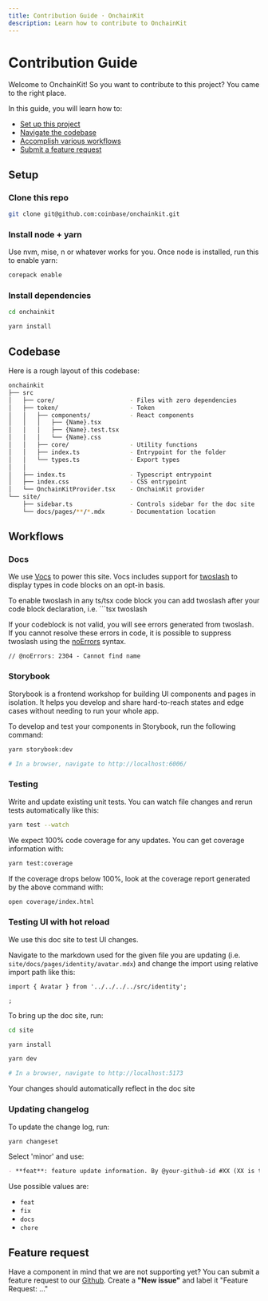```yaml
---
title: Contribution Guide · OnchainKit
description: Learn how to contribute to OnchainKit
---
```


# Contribution Guide

Welcome to OnchainKit! So you want to contribute to this project? You came to the right place.

In this guide, you will learn how to:

- [Set up this project](#setup)
- [Navigate the codebase](#codebase)
- [Accomplish various workflows](#workflows)
- [Submit a feature request](#feature-request)

## Setup

### Clone this repo

```bash
git clone git@github.com:coinbase/onchainkit.git
```

### Install node + yarn

Use nvm, mise, n or whatever works for you. Once node is installed, run this to enable yarn:

```bash
corepack enable
```

### Install dependencies

```bash
cd onchainkit

yarn install
```

## Codebase

Here is a rough layout of this codebase:

```bash
onchainkit
├── src
│   ├── core/                     - Files with zero dependencies
│   ├── token/                    - Token
│   │   ├── components/           - React components
│   │   │   ├── {Name}.tsx
│   │   │   ├── {Name}.test.tsx
│   │   │   └── {Name}.css
│   │   ├── core/                 - Utility functions
│   │   ├── index.ts              - Entrypoint for the folder
│   │   └── types.ts              - Export types
│   │  
│   ├── index.ts                  - Typescript entrypoint
│   ├── index.css                 - CSS entrypoint
│   └── OnchainKitProvider.tsx    - OnchainKit provider
└── site/
    ├── sidebar.ts                - Controls sidebar for the doc site
    └── docs/pages/**/*.mdx       - Documentation location
```

## Workflows

### Docs

We use [Vocs](https://vocs.dev) to power this site.   Vocs includes support for [twoslash](https://vocs.dev/docs/guides/twoslash) to display types in code blocks on an opt-in basis.  

To enable twoslash in any ts/tsx code block you can add twoslash after your code block declaration, i.e. &grave;&grave;&grave;tsx twoslash

If your codeblock is not valid, you will see errors generated from twoslash.  If you cannot resolve these errors in code, it is possible to suppress twoslash using the [noErrors](https://vocs.dev/docs/guides/twoslash#noerrors) syntax. 

```
// @noErrors: 2304 - Cannot find name
```

### Storybook

Storybook is a frontend workshop for building UI components and pages in isolation. It helps you develop and share hard-to-reach states and edge cases without needing to run your whole app.

To develop and test your components in Storybook, run the following command:

```bash
yarn storybook:dev

# In a browser, navigate to http://localhost:6006/
```

### Testing

Write and update existing unit tests. You can watch file changes and rerun tests automatically like this:

```bash
yarn test --watch
```

We expect 100% code coverage for any updates. You can get coverage information with:

```bash
yarn test:coverage
```

If the coverage drops below 100%, look at the coverage report generated by the above command with:

```bash
open coverage/index.html
```

### Testing UI with hot reload

We use this doc site to test UI changes.

Navigate to the markdown used for the given file you are updating (i.e. `site/docs/pages/identity/avatar.mdx`)
and change the import using relative import path like this:

```mdx
import { Avatar } from '../../../../src/identity';

;
```

To bring up the doc site, run:

```bash
cd site

yarn install

yarn dev

# In a browser, navigate to http://localhost:5173
```

Your changes should automatically reflect in the doc site

### Updating changelog

To update the change log, run:

```bash
yarn changeset
```

Select 'minor' and use:

```markdown
- **feat**: feature update information. By @your-github-id #XX (XX is the PR number)
```

Use possible values are:

- `feat`
- `fix`
- `docs`
- `chore`

## Feature request

Have a component in mind that we are not supporting yet? You can submit a feature request to our [Github](https://github.com/coinbase/onchainkit/issues). Create a **"New issue"** and label it "Feature Request: ..."
